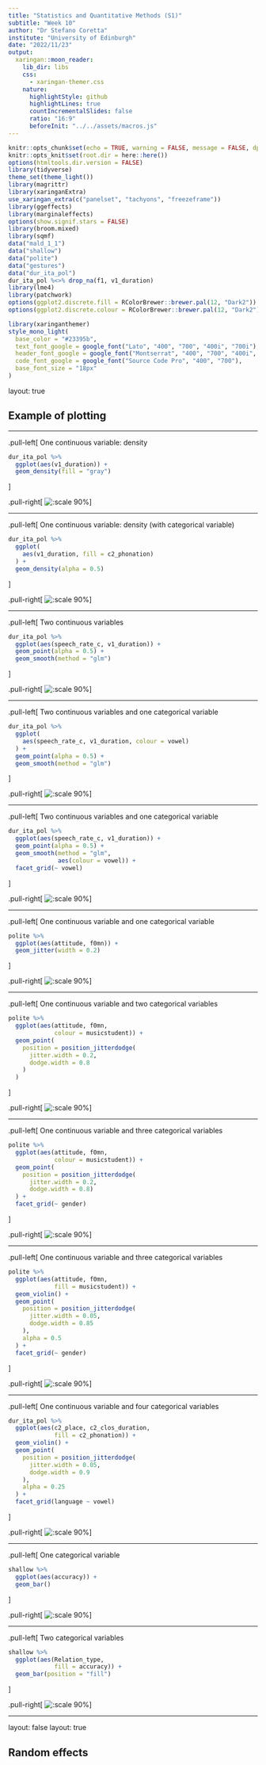 ```yaml
---
title: "Statistics and Quantitative Methods (S1)"
subtitle: "Week 10"
author: "Dr Stefano Coretta"
institute: "University of Edinburgh"
date: "2022/11/23"
output:
  xaringan::moon_reader:
    lib_dir: libs
    css:
      - xaringan-themer.css
    nature:
      highlightStyle: github
      highlightLines: true
      countIncrementalSlides: false
      ratio: "16:9"
      beforeInit: "../../assets/macros.js"
---
```


```r
knitr::opts_chunk$set(echo = TRUE, warning = FALSE, message = FALSE, dpi = 300, out.height = "500px", fig.align = "center")
knitr::opts_knit$set(root.dir = here::here())
options(htmltools.dir.version = FALSE)
library(tidyverse)
theme_set(theme_light())
library(magrittr)
library(xaringanExtra)
use_xaringan_extra(c("panelset", "tachyons", "freezeframe"))
library(ggeffects)
library(marginaleffects)
options(show.signif.stars = FALSE)
library(broom.mixed)
library(sqmf)
data("mald_1_1")
data("shallow")
data("polite")
data("gestures")
data("dur_ita_pol")
dur_ita_pol %<>% drop_na(f1, v1_duration)
library(lme4)
library(patchwork)
options(ggplot2.discrete.fill = RColorBrewer::brewer.pal(12, "Dark2"))
options(ggplot2.discrete.colour = RColorBrewer::brewer.pal(12, "Dark2"))
```


```r
library(xaringanthemer)
style_mono_light(
  base_color = "#23395b",
  text_font_google = google_font("Lato", "400", "700", "400i", "700i"),
  header_font_google = google_font("Montserrat", "400", "700", "400i", "700i"),
  code_font_google = google_font("Source Code Pro", "400", "700"),
  base_font_size = "18px"
)
```

layout: true

## Example of plotting

---

.pull-left[
One continuous variable: density

```r
dur_ita_pol %>%
  ggplot(aes(v1_duration)) +
  geom_density(fill = "gray")
```
]

.pull-right[
![:scale 90%](`r knitr::fig_chunk('cont-dens', 'png')`)
]

---

.pull-left[
One continuous variable: density (with categorical variable)

```r
dur_ita_pol %>%
  ggplot(
    aes(v1_duration, fill = c2_phonation)
  ) +
  geom_density(alpha = 0.5)
```
]

.pull-right[
![:scale 90%](`r knitr::fig_chunk('cont-dens-1', 'png')`)
]

---

.pull-left[
Two continuous variables

```r
dur_ita_pol %>%
  ggplot(aes(speech_rate_c, v1_duration)) +
  geom_point(alpha = 0.5) +
  geom_smooth(method = "glm")
```
]

.pull-right[
![:scale 90%](`r knitr::fig_chunk('cont-cont', 'png')`)
]

---

.pull-left[
Two continuous variables and one categorical variable

```r
dur_ita_pol %>%
  ggplot(
    aes(speech_rate_c, v1_duration, colour = vowel)
  ) +
  geom_point(alpha = 0.5) +
  geom_smooth(method = "glm")
```
]

.pull-right[
![:scale 90%](`r knitr::fig_chunk('cont-cont-cat', 'png')`)
]

---

.pull-left[
Two continuous variables and one categorical variable

```r
dur_ita_pol %>%
  ggplot(aes(speech_rate_c, v1_duration)) +
  geom_point(alpha = 0.5) +
  geom_smooth(method = "glm",
              aes(colour = vowel)) +
  facet_grid(~ vowel)
```
]

.pull-right[
![:scale 90%](`r knitr::fig_chunk('cont-cont-cat-1', 'png')`)
]

---

.pull-left[
One continuous variable and one categorical variable

```r
polite %>%
  ggplot(aes(attitude, f0mn)) +
  geom_jitter(width = 0.2)
```
]

.pull-right[
![:scale 90%](`r knitr::fig_chunk('cont-cat', 'png')`)
]

---

.pull-left[
One continuous variable and two categorical variables

```r
polite %>%
  ggplot(aes(attitude, f0mn,
             colour = musicstudent)) +
  geom_point(
    position = position_jitterdodge(
      jitter.width = 0.2,
      dodge.width = 0.8
    )
  )
```
]

.pull-right[
![:scale 90%](`r knitr::fig_chunk('cont-cat-cat', 'png')`)
]

---

.pull-left[
One continuous variable and three categorical variables

```r
polite %>%
  ggplot(aes(attitude, f0mn,
             colour = musicstudent)) +
  geom_point(
    position = position_jitterdodge(
      jitter.width = 0.2,
      dodge.width = 0.8)
  ) +
  facet_grid(~ gender)
```
]

.pull-right[
![:scale 90%](`r knitr::fig_chunk('cont-cat-cat-cat', 'png')`)
]

---


.pull-left[
One continuous variable and three categorical variables

```r
polite %>%
  ggplot(aes(attitude, f0mn,
             fill = musicstudent)) +
  geom_violin() +
  geom_point(
    position = position_jitterdodge(
      jitter.width = 0.05,
      dodge.width = 0.85
    ),
    alpha = 0.5
  ) +
  facet_grid(~ gender)
```
]

.pull-right[
![:scale 90%](`r knitr::fig_chunk('cont-cat-cat-cat-1', 'png')`)
]

---

.pull-left[
One continuous variable and four categorical variables

```r
dur_ita_pol %>%
  ggplot(aes(c2_place, c2_clos_duration,
             fill = c2_phonation)) +
  geom_violin() +
  geom_point(
    position = position_jitterdodge(
      jitter.width = 0.05,
      dodge.width = 0.9
    ),
    alpha = 0.25
  ) +
  facet_grid(language ~ vowel)
```
]

.pull-right[
![:scale 90%](`r knitr::fig_chunk('cont-cat-4', 'png')`)
]

---

.pull-left[
One categorical variable

```r
shallow %>%
  ggplot(aes(accuracy)) +
  geom_bar()
```
]

.pull-right[
![:scale 90%](`r knitr::fig_chunk('cat', 'png')`)
]

---

.pull-left[
Two categorical variables

```r
shallow %>%
  ggplot(aes(Relation_type,
             fill = accuracy)) +
  geom_bar(position = "fill")
```
]

.pull-right[
![:scale 90%](`r knitr::fig_chunk('cat-cat', 'png')`)
]

---

layout: false
layout: true

## Random effects
